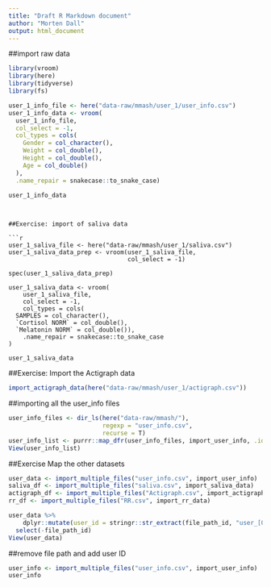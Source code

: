 ```yaml
---
title: "Draft R Markdown document"
author: "Morten Dall"
output: html_document
---
```

##import raw data
```r
library(vroom)
library(here)
library(tidyverse)
library(fs)

```

```r
user_1_info_file <- here("data-raw/mmash/user_1/user_info.csv")
user_1_info_data <- vroom(
  user_1_info_file,
  col_select = -1,
  col_types = cols(
    Gender = col_character(),
    Weight = col_double(),
    Height = col_double(),
    Age = col_double()
  ),
  .name_repair = snakecase::to_snake_case)

user_1_info_data
                          
  ```
```

##Exercise: import of saliva data

```r
user_1_saliva_file <- here("data-raw/mmash/user_1/saliva.csv")
user_1_saliva_data_prep <- vroom(user_1_saliva_file,
                                 col_select = -1)

spec(user_1_saliva_data_prep)

user_1_saliva_data <- vroom(
    user_1_saliva_file,
    col_select = -1,
    col_types = cols(
  SAMPLES = col_character(),
  `Cortisol NORM` = col_double(),
  `Melatonin NORM` = col_double()),
    .name_repair = snakecase::to_snake_case
)

user_1_saliva_data
```





##Exercise: Import the Actigraph data
```r
import_actigraph_data(here("data-raw/mmash/user_1/actigraph.csv"))

```
##importing all the user_info files
```r
user_info_files <- dir_ls(here("data-raw/mmash/"),
                          regexp = "user_info.csv",
                          recurse = T)
user_info_list <- purrr::map_dfr(user_info_files, import_user_info, .id = "file_path_id")
View(user_info_list)
```

##Exercise Map the other datasets
```r

user_data <- import_multiple_files("user_info.csv", import_user_info)
saliva_df <- import_multiple_files("saliva.csv", import_saliva_data)
actigraph_df <- import_multiple_files("Actigraph.csv", import_actigraph_data)
rr_df <- import_multiple_files("RR.csv", import_rr_data)

```

```r
user_data %>% 
    dplyr::mutate(user_id = stringr::str_extract(file_path_id, "user_[0-9][0-9]?")) %>% 
  select(-file_path_id)
View(user_data)
```
##remove file path and add user ID
```r

user_info <- import_multiple_files("user_info.csv", import_user_info)
user_info
```

